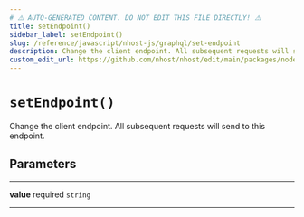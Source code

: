 ```yaml
---
# ⚠️ AUTO-GENERATED CONTENT. DO NOT EDIT THIS FILE DIRECTLY! ⚠️
title: setEndpoint()
sidebar_label: setEndpoint()
slug: /reference/javascript/nhost-js/graphql/set-endpoint
description: Change the client endpoint. All subsequent requests will send to this endpoint.
custom_edit_url: https://github.com/nhost/nhost/edit/main/packages/node_modules/.pnpm/graphql-request@5.0.0_graphql@15.7.2/node_modules/graphql-request/dist/index.d.ts#L35
---
```


# `setEndpoint()`

Change the client endpoint. All subsequent requests will send to this endpoint.

## Parameters

---

**<span className="parameter-name">value</span>** <span className="optional-status">required</span> `string`

---
